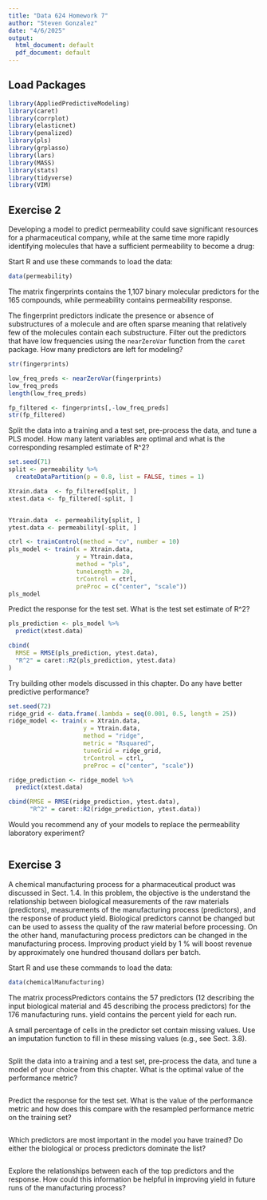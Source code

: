 ```yaml
---
title: "Data 624 Homework 7"
author: "Steven Gonzalez"
date: "4/6/2025"
output:
  html_document: default
  pdf_document: default
---
```


## Load Packages
```r
library(AppliedPredictiveModeling)
library(caret)
library(corrplot)
library(elasticnet)
library(penalized)
library(pls)
library(grplasso)
library(lars)
library(MASS)
library(stats)
library(tidyverse)
library(VIM)
```

## Exercise 2
Developing a model to predict permeability could save significant resources for a pharmaceutical company, while at the same time more rapidly identifying molecules that have a sufficient permeability to become a drug:

Start R and use these commands to load the data:
```r
data(permeability)
```
The matrix fingerprints contains the 1,107 binary molecular predictors for the 165 compounds, while permeability contains permeability response.

The fingerprint predictors indicate the presence or absence of substructures of a molecule and are often sparse meaning that relatively few of the molecules contain each substructure. Filter out the predictors that have low frequencies using the `nearZeroVar` function from the `caret` package. How many predictors are left for modeling?
```r
str(fingerprints)

low_freq_preds <- nearZeroVar(fingerprints)
low_freq_preds
length(low_freq_preds)

fp_filtered <- fingerprints[,-low_freq_preds]
str(fp_filtered)
```

Split the data into a training and a test set, pre-process the data, and tune a PLS model. How many latent variables are optimal and what is the corresponding resampled estimate of R^2?
```r
set.seed(71)
split <- permeability %>%
  createDataPartition(p = 0.8, list = FALSE, times = 1)

Xtrain.data  <- fp_filtered[split, ]
xtest.data <- fp_filtered[-split, ]


Ytrain.data  <- permeability[split, ]
ytest.data <- permeability[-split, ]

ctrl <- trainControl(method = "cv", number = 10)
pls_model <- train(x = Xtrain.data,
                   y = Ytrain.data,
                   method = "pls",
                   tuneLength = 20,
                   trControl = ctrl,
                   preProc = c("center", "scale"))
pls_model
```

Predict the response for the test set. What is the test set estimate of R^2?
```r
pls_prediction <- pls_model %>%
  predict(xtest.data)

cbind(
  RMSE = RMSE(pls_prediction, ytest.data),
  "R^2" = caret::R2(pls_prediction, ytest.data)
)
```

Try building other models discussed in this chapter. Do any have better predictive performance?
```r
set.seed(72)
ridge_grid <- data.frame(.lambda = seq(0.001, 0.5, length = 25))
ridge_model <- train(x = Xtrain.data,
                     y = Ytrain.data,
                     method = "ridge",
                     metric = "Rsquared",
                     tuneGrid = ridge_grid,
                     trControl = ctrl,
                     preProc = c("center", "scale"))

ridge_prediction <- ridge_model %>%
  predict(xtest.data)

cbind(RMSE = RMSE(ridge_prediction, ytest.data),
      "R^2" = caret::R2(ridge_prediction, ytest.data))
```

Would you recommend any of your models to replace the permeability laboratory experiment?
```r

```



## Exercise 3
A chemical manufacturing process for a pharmaceutical product was discussed in Sect. 1.4. In this problem, the objective is the understand the relationship between biological measurements of the raw materials (predictors), measurements of the manufacturing process (predictors), and the response of product yield. Biological predictors cannot be changed but can be used to assess the quality of the raw material before processing. On the other hand, manufacturing process predictors can be changed in the manufacturing process. Improving product yield by 1 % will boost revenue by approximately one hundred thousand dollars per batch.

Start R and use these commands to load the data:
```r
data(chemicalManufacturing)
```
The matrix processPredictors contains the 57 predictors (12 describing the input biological material and 45 describing the process predictors) for the 176 manufacturing runs. yield contains the percent yield for each run.

A small percentage of cells in the predictor set contain missing values. Use an imputation function to fill in these missing values (e.g., see Sect. 3.8).
```r

```

Split the data into a training and a test set, pre-process the data, and tune a model of your choice from this chapter. What is the optimal value of the performance metric?
```r

```
Predict the response for the test set. What is the value of the performance metric and how does this compare with the resampled performance metric on the training set?
```r

```

Which predictors are most important in the model you have trained? Do either the biological or process predictors dominate the list?
```r

```

Explore the relationships between each of the top predictors and the response. How could this information be helpful in improving yield in future runs of the manufacturing process?
```r

```


